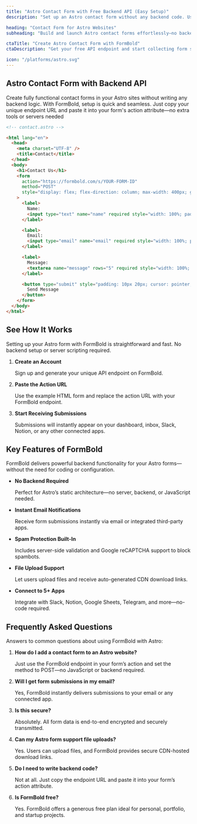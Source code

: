 ```yaml
---
title: "Astro Contact Form with Free Backend API (Easy Setup)"
description: "Set up an Astro contact form without any backend code. Use FormBold’s free API to manage form submissions instantly—example code included."

heading: "Contact Form for Astro Websites"
subheading: "Build and launch Astro contact forms effortlessly—no backend or JavaScript required. Use FormBold’s API endpoint to collect form submissions instantly in your static Astro projects. "

ctaTitle: "Create Astro Contact Form with FormBold"
ctaDescription: "Get your free API endpoint and start collecting form submissions in minutes—no backend required."

icon: "/platforms/astro.svg"
---
```


## Astro Contact Form with Backend API

Create fully functional contact forms in your Astro sites without writing any backend logic. With FormBold, setup is quick and seamless. Just copy your unique endpoint URL and paste it into your form's action attribute—no extra tools or servers needed

```html
<!-- contact.astro -->

<html lang="en">
  <head>
    <meta charset="UTF-8" />
    <title>Contact</title>
  </head>
  <body>
    <h1>Contact Us</h1>
    <form
      action="https://formbold.com/s/YOUR-FORM-ID"
      method="POST"
      style="display: flex; flex-direction: column; max-width: 400px; gap: 1rem;"
    >
      <label>
        Name:
        <input type="text" name="name" required style="width: 100%; padding: 8px;" />
      </label>

      <label>
        Email:
        <input type="email" name="email" required style="width: 100%; padding: 8px;" />
      </label>

      <label>
        Message:
        <textarea name="message" rows="5" required style="width: 100%; padding: 8px;"></textarea>
      </label>

      <button type="submit" style="padding: 10px 20px; cursor: pointer;">
        Send Message
      </button>
    </form>
  </body>
</html>
```

## See How It Works
Setting up your Astro form with FormBold is straightforward and fast. No backend setup or server scripting required.

1. **Create an Account**

	Sign up and generate your unique API endpoint on FormBold.

2. **Paste the Action URL**

	Use the example HTML form and replace the action URL with your FormBold endpoint.

3. **Start Receiving Submissions**

	Submissions will instantly appear on your dashboard, inbox, Slack, Notion, or any other connected apps.

## Key Features of FormBold

FormBold delivers powerful backend functionality for your Astro forms—without the need for coding or configuration.

- **No Backend Required**

	Perfect for Astro’s static architecture—no server, backend, or JavaScript needed.

- **Instant Email Notifications**

	Receive form submissions instantly via email or integrated third-party apps.

- **Spam Protection Built-In**

	Includes server-side validation and Google reCAPTCHA support to block spambots.

- **File Upload Support**

	Let users upload files and receive auto-generated CDN download links.

- **Connect to 5+ Apps**

	Integrate with Slack, Notion, Google Sheets, Telegram, and more—no-code required.

## Frequently Asked Questions

Answers to common questions about using FormBold with Astro:

1. **How do I add a contact form to an Astro website?**

	Just use the FormBold endpoint in your form’s action and set the method to POST—no JavaScript or backend required.

2. **Will I get form submissions in my email?**

	Yes, FormBold instantly delivers submissions to your email or any connected app.

3. **Is this secure?**

	Absolutely. All form data is end-to-end encrypted and securely transmitted.

4. **Can my Astro form support file uploads?**

	Yes. Users can upload files, and FormBold provides secure CDN-hosted download links.

5. **Do I need to write backend code?**

	Not at all. Just copy the endpoint URL and paste it into your form’s action attribute.

6. **Is FormBold free?**

	Yes. FormBold offers a generous free plan ideal for personal, portfolio, and startup projects.
